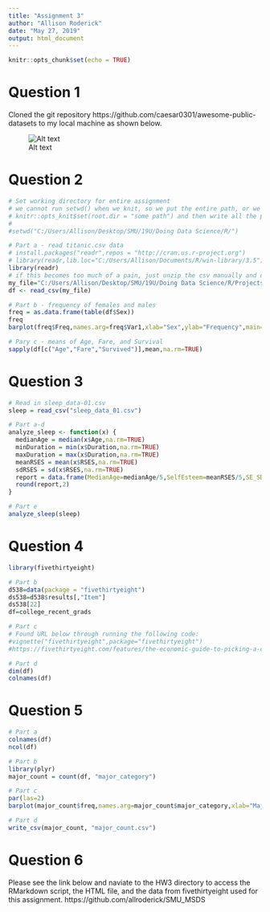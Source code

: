 ```yaml
---
title: "Assignment 3"
author: "Allison Roderick"
date: "May 27, 2019"
output: html_document
---
```


```r
knitr::opts_chunk$set(echo = TRUE)
```

# Question 1
Cloned the git repository https://github.com/caesar0301/awesome-public-datasets to my local machine as shown below.

![Alt text](C:/Users/Allison/Desktop/SMU/19U/Doing Data Science/R/awesome-public-datasets-filepath.png)

# Question 2

```r
# Set working directory for entire assignment
# we cannot run setwd() when we knit, so we put the entire path, or we add this to the r setup chunk:
# knitr::opts_knit$set(root.dir = "some path") and then write all the paths relative to that
#
#setwd("C:/Users/Allison/Desktop/SMU/19U/Doing Data Science/R/")

# Part a - read titanic.csv data
# install.packages("readr",repos = "http://cran.us.r-project.org")
# library(readr,lib.loc="C:/Users/Allison/Documents/R/win-library/3.5")
library(readr)
# if this becomes too much of a pain, just unzip the csv manually and do read.csv(), but readr definitely recommended :)
my_file="C:/Users/Allison/Desktop/SMU/19U/Doing Data Science/R/Projects/awesome-public-datasets/Datasets/titanic.csv.zip"
df <- read_csv(my_file)

# Part b - frequency of females and males
freq = as.data.frame(table(df$Sex))
freq
barplot(freq$Freq,names.arg=freq$Var1,xlab="Sex",ylab="Frequency",main="Frequency of Passangers on Titanic by Sex")

# Pary c - means of Age, Fare, and Survival
sapply(df[c("Age","Fare","Survived")],mean,na.rm=TRUE)
```

# Question 3
```r
# Read in sleep_data-01.csv
sleep = read_csv("sleep_data_01.csv")

# Part a-d
analyze_sleep <- function(x) {
  medianAge = median(x$Age,na.rm=TRUE)
  minDuration = min(x$Duration,na.rm=TRUE)
  maxDuration = max(x$Duration,na.rm=TRUE)
  meanRSES = mean(x$RSES,na.rm=TRUE)
  sdRSES = sd(x$RSES,na.rm=TRUE)
  report = data.frame(MedianAge=medianAge/5,SelfEsteem=meanRSES/5,SE_SD=sdRSES/5,DurationRange=maxDuration-minDuration)
  round(report,2)
}

# Part e
analyze_sleep(sleep)
```

# Question 4
```r
library(fivethirtyeight)

# Part b
d538=data(package = "fivethirtyeight")
ds538=d538$results[,"Item"]
ds538[22]
df=college_recent_grads

# Part c
# Found URL below through running the following code:
#vignette("fivethirtyeight",package="fivethirtyeight")
#https://fivethirtyeight.com/features/the-economic-guide-to-picking-a-college-major/

# Part d
dim(df)
colnames(df)
```

# Question 5
```r
# Part a
colnames(df)
ncol(df)

# Part b
library(plyr)
major_count = count(df, "major_category")

# Part c
par(las=2)
barplot(major_count$freq,names.arg=major_count$major_category,xlab="Major",ylab="Frequency",main="Frequency of Major")

# Part d 
write_csv(major_count, "major_count.csv")
```

# Question 6
Please see the link below and naviate to the HW3 directory to access the RMarkdown script, the HTML file, and the data from fivethirtyeight used for this assignment.
https://github.com/allroderick/SMU_MSDS

